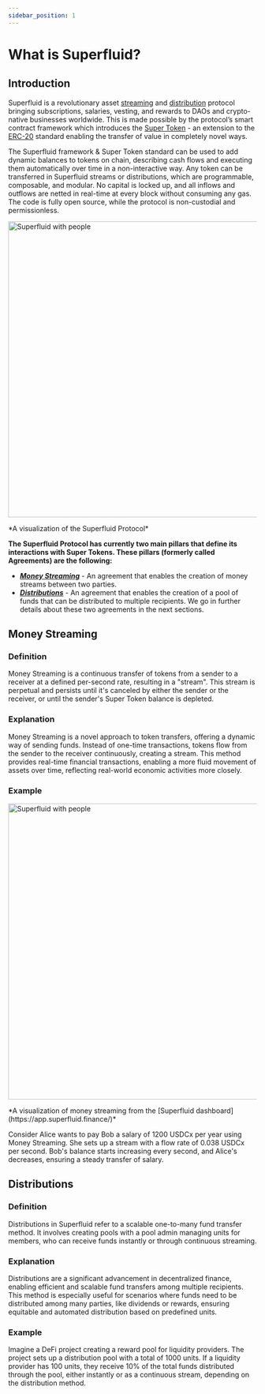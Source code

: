 ```yaml
---
sidebar_position: 1
---
```


# What is Superfluid?

## Introduction

Superfluid is a revolutionary asset [streaming](./overview/money-streaming.mdx) and [distribution](./overview/distributions.mdx) protocol bringing subscriptions, salaries, vesting,
and rewards to DAOs and crypto-native businesses worldwide. This is made possible by the protocol’s smart contract
framework which introduces the [Super Token](./overview/super-tokens.mdx) - an extension to the [ERC-20](https://eips.ethereum.org/EIPS/eip-20) standard 
enabling the transfer of value in completely novel ways.

The Superfluid framework & Super Token standard can be used to add dynamic balances to tokens on chain,
describing cash flows and executing them automatically over time in a non-interactive way.
Any token can be transferred in Superfluid streams or distributions, which are programmable, composable, and modular.
No capital is locked up, and all inflows and outflows are netted in real-time at every block without consuming any gas.
The code is fully open source, while the protocol is non-custodial and permissionless.

<div style={{ display: 'flex', justifyContent: 'center' }}>
    <img src="/assets/Superfluid-main-GIF.gif" alt="Superfluid with people" width="600" />
</div>
<div style={{ display: 'flex', justifyContent: 'center' }}>
    <p>*A visualization of the Superfluid Protocol*</p>
</div>

**The Superfluid Protocol has currently two main pillars that define its interactions with Super Tokens. These pillars (formerly called Agreements) are the following:**
- [***Money Streaming***](./overview/money-streaming.mdx) - An agreement that enables the creation of money streams between two parties.
- [***Distributions***](./overview/distributions.mdx) - An agreement that enables the creation of a pool of funds that can be distributed to multiple recipients.
We go in further details about these two agreements in the next sections.

## Money Streaming

### Definition

Money Streaming is a continuous transfer of tokens from a sender to a receiver at a defined per-second rate, resulting in a "stream". This stream is perpetual and persists until it's canceled by either the sender or the receiver, or until the sender's Super Token balance is depleted.

### Explanation

Money Streaming is a novel approach to token transfers, offering a dynamic way of sending funds. Instead of one-time transactions, tokens flow from the sender to the receiver continuously, creating a stream. This method provides real-time financial transactions, enabling a more fluid movement of assets over time, reflecting real-world economic activities more closely.

### Example

<div style={{ display: 'flex', justifyContent: 'center' }}>
    <img src="/assets/Superfluid-GIF.gif" alt="Superfluid with people" width="600" />
</div>
<div style={{ display: 'flex', justifyContent: 'center' }}>
    <p>*A visualization of money streaming from the [Superfluid dashboard](https://app.superfluid.finance/)*</p>
</div>

Consider Alice wants to pay Bob a salary of 1200 USDCx per year using Money Streaming. She sets up a stream with a flow rate of 0.038 USDCx per second. Bob's balance starts increasing every second, and Alice's decreases, ensuring a steady transfer of salary.

## Distributions

### Definition

Distributions in Superfluid refer to a scalable one-to-many fund transfer method. It involves creating pools with a pool admin managing units for members, who can receive funds instantly or through continuous streaming.

### Explanation

Distributions are a significant advancement in decentralized finance, enabling efficient and scalable fund transfers among multiple recipients. This method is especially useful for scenarios where funds need to be distributed among many parties, like dividends or rewards, ensuring equitable and automated distribution based on predefined units.

### Example

Imagine a DeFi project creating a reward pool for liquidity providers. The project sets up a distribution pool with a total of 1000 units. If a liquidity provider has 100 units, they receive 10% of the total funds distributed through the pool, either instantly or as a continuous stream, depending on the distribution method.

